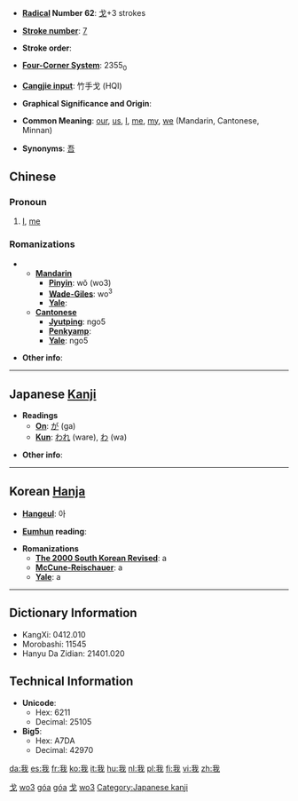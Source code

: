 {{zh-hanzi|{{zh-lookup|我}}}}
* '''[[Wiktionary:Chinese radical index| Radical]] Number 62''': [[Wiktionary:Chinese radical index 戈|戈]]+3 strokes

* '''[[Wiktionary:Chinese total strokes index|Stroke number]]''': [[Wiktionary:Chinese total strokes index 7|7]]

* '''Stroke order''': 

* '''[[Wiktionary:Chinese four corner index|Four-Corner System]]''': 2355<sub>0</sub>

* '''[[Wiktionary:Chinese Cangjie index|Cangjie input]]''': 竹手戈 (HQI)

* '''Graphical Significance and Origin''': 

* '''Common Meaning''': [[our]], [[us]], [[I]], [[me]], [[my]], [[we]] (Mandarin, Cantonese, Minnan)

* '''Synonyms''': [[吾]]

==Chinese==
{{zh-pinyin|wǒ|góa|ngo5}}
===Pronoun===
# [[I]], [[me]]

===Romanizations===
** '''[[Mandarin]]'''
*** '''[[Pinyin]]''': wǒ (wo3)
*** '''[[Wade-Giles]]''': wo<sup>3</sup>
*** '''[[Yale]]''': 
** '''[[Cantonese]]'''
*** '''[[Jyutping]]''': ngo5
*** '''[[Penkyamp]]''': 
*** '''[[Yale]]''': ngo5

* '''Other info''': 

----

== Japanese [[Kanji]] ==

* '''Readings'''
** '''[[On]]''': [[が]] (ga)
** '''[[Kun]]''': [[われ]] (ware), [[わ]] (wa)

* '''Other info''':  

----

== Korean [[Hanja]] ==

* '''[[Hangeul]]''': 아

* '''[[Eumhun]] reading''': 

* '''Romanizations'''
** '''[[The 2000 South Korean Revised Romanization|The 2000 South Korean Revised]]''': a
** '''[[McCune-Reischauer]]''': a
** '''[[Yale]]''': a

----

== Dictionary Information ==

* KangXi: 0412.010
* Morobashi: 11545
* Hanyu Da Zidian: 21401.020

== Technical Information ==

* '''Unicode''':
** Hex: 6211
** Decimal: 25105
* '''Big5''':
** Hex: A7DA
** Decimal: 42970

[[Category:zh-tw:Pronouns|戈]]
[[Category:zh-cn:Pronouns|wo3]]
[[Category:nan-tw:Pronouns|góa]]
[[Category:nan-cn:Pronouns|góa]]
[[Category:zh-tw:Beginning Mandarin|戈]]
[[Category:zh-cn:Beginning Mandarin|wo3]]
[[Category:Japanese kanji]]

[[da:我]]
[[es:我]]
[[fr:我]]
[[ko:我]]
[[it:我]]
[[hu:我]]
[[nl:我]]
[[pl:我]]
[[fi:我]]
[[vi:我]]
[[zh:我]]